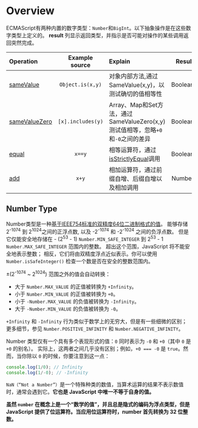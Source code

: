 # Overview

ECMAScript有两种内置的数字类型：`Number`和`BigInt`。以下抽象操作是在这些数字类型上定义的。
**result** 列显示返回类型，并指示是否可能对操作的某些调用返回突然完成。

| Operation     | Example source	 |   Explain  | Result |
| :------------ | :--------------: | :----------- | ----------: |
| [sameValue](/operations/number/sameValue)  | `Object.is(x,y)` | 对象内部方法,通过SameValue(x,y)，以测试确切的值相等性 | Boolean
| [sameValueZero](/operations/number/sameValueZero) | `[x].includes(y)`| Array、Map和Set方法，通过SameValueZero(x,y)测试值相等，忽略`+0`和`-0`之间的差异 | Boolean
| [equal](/operations/number/equal) | `x==y`| 相等运算符，通过[isStrictlyEqual](/operations/comparison/isStrictlyEqual)调用 | Boolean
| [add](/operations/number/add) | `x+y`| 相加运算符，通过前缀自增、后缀自增以及相加调用 | Number



## Number Type

Number类型是一种[基于IEEE754标准的双精度64位二进制格式的值]()。
能够存储2<sup>-1074</sup> 到 2<sup>1024</sup>之间的正浮点数, 以及 -2<sup>-1074</sup> 和 -2<sup>-1024</sup> 之间的负浮点数。
但是它仅能安全地存储在 - (2<sup>53</sup> - 1) `Number.MIN_SAFE_INTEGER` 到 2<sup>53</sup> - 1 `Number.MAX_SAFE_INTEGER` 范围内的整数。
超出这个范围，JavaScript 将不能安全地表示整数；
相反，它们将由双精度浮点近似表示。你可以使用 `Number.isSafeInteger()` 检查一个数是否在安全的整数范围内。

±(2<sup>-1074</sup> ~ 2<sup>1024</sup>) 范围之外的值会自动转换：

- 大于 `Number.MAX_VALUE` 的正值被转换为 `+Infinity`。
- 小于 `Number.MIN_VALUE` 的正值被转换为 `+0`。
- 小于 `-Number.MAX_VALUE` 的负值被转换为 `-Infinity`。
- 大于 `-Number.MIN_VALUE` 的负值被转换为 `-0`。

`+Infinity` 和 `-Infinity` 行为类似于数学上的无穷大，但是有一些细微的区别；更多细节，参见 `Number.POSITIVE_INFINITY` 和 `Number.NEGATIVE_INFINITY`。

Number 类型仅有一个具有多个表现形式的值：`0` 同时表示为 `-0` 和 `+0`（其中 `0` 是 `+0` 的别名）。
实际上，这两者之间几乎没有区别；例如，`+0 === -0` 是 `true`。然而，当你除以 `0` 的时候，你要注意到这一点：

```ts
console.log(1/0); // Infinity
console.log(1/-0); // -Infinity
```

`NaN（“Not a Number”）`是一个特殊种类的数值，当算术运算的结果不表示数值时，通常会遇到它。**它也是 JavaScript 中唯一不等于自身的值。**

**虽然 `number` 在概念上是一个“数学的值”，并且总是隐式的编码为浮点类型，但是 JavaScript 提供了位运算符。当应用位运算符时，number 首先转换为 32 位整数。**

